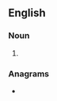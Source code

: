 ==English==

===Noun===
{{head|en|noun plural form}}

# {{plural of|madder|lang=en}}

===Anagrams===
* {{l|en|MedDRAs}}